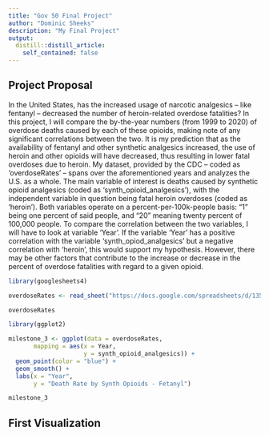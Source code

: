 ```yaml
---
title: "Gov 50 Final Project"
author: "Dominic Sheeks"
description: "My Final Project"
output:
  distill::distill_article:
    self_contained: false
---
```




## Project Proposal

In the United States, has the increased usage of narcotic analgesics – like fentanyl – decreased the number of heroin-related overdose fatalities? In this project, I will compare the by-the-year numbers (from 1999 to 2020) of overdose deaths caused by each of these opioids, making note of any significant correlations between the two. It is my prediction that as the availability of fentanyl and other synthetic analgesics increased, the use of heroin and other opioids will have decreased, thus resulting in lower fatal overdoses due to heroin. My dataset, provided by the CDC – coded as ‘overdoseRates’ – spans over the aforementioned years and analyzes the U.S. as a whole. The main variable of interest is deaths caused by synthetic opioid analgesics (coded as ‘synth_opioid_analgesics’), with the independent variable in question being fatal heroin overdoses (coded as ‘heroin’). Both variables operate on a percent-per-100k-people basis: “1” being one percent of said people, and “20” meaning twenty percent of 100,000 people. To compare the correlation between the two variables, I will have to look at variable ‘Year’. If the variable ‘Year’ has a positive correlation with the variable ‘synth_opiod_analgesics’  but a negative correlation with ‘heroin’, this would support my hypothesis. However, there may be other factors that contribute to the increase or decrease in the percent of overdose fatalities with regard to a given opioid.


```r
library(googlesheets4)

overdoseRates <- read_sheet("https://docs.google.com/spreadsheets/d/135BpS8CTn1LdcUvf7ZwK6GIKSt-LyIPJ_uqbSWqwYgo/edit#gid=0")

overdoseRates
```

```r
library(ggplot2)

milestone_3 <- ggplot(data = overdoseRates,
       mapping = aes(x = Year,
                     y = synth_opioid_analgesics)) +
  geom_point(color = "blue") +
  geom_smooth() +
  labs(x = "Year",
       y = "Death Rate by Synth Opioids - Fetanyl")

milestone_3

```


## First Visualization